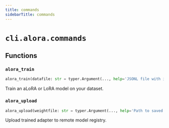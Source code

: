 ```yaml
---
title: commands
sidebarTitle: commands
---
```


# `cli.alora.commands`

## Functions

### `alora_train`

```python
alora_train(datafile: str = typer.Argument(..., help='JSONL file with item/label pairs'), basemodel: str = typer.Option(..., help='Base model ID or path'), outfile: str = typer.Option(..., help='Path to save adapter weights'), promptfile: str = typer.Option(None, help='Path to load the prompt format file'), adapter: str = typer.Option('alora', help='Adapter type: alora or lora'), epochs: int = typer.Option(6, help='Number of training epochs'), learning_rate: float = typer.Option(6e-06, help='Learning rate'), batch_size: int = typer.Option(2, help='Per-device batch size'), max_length: int = typer.Option(1024, help='Max sequence length'), grad_accum: int = typer.Option(4, help='Gradient accumulation steps'))
```


Train an aLoRA or LoRA model on your dataset.


### `alora_upload`

```python
alora_upload(weightfile: str = typer.Argument(..., help='Path to saved adapter weights'), name: str = typer.Option(..., help='Destination model name (e.g., acme/carbchecker-alora)'))
```


Upload trained adapter to remote model registry.

